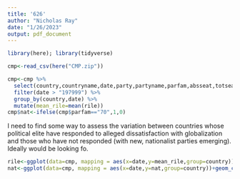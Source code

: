 ```yaml
---
title: '626'
author: "Nicholas Ray"
date: "1/26/2023"
output: pdf_document
---
```

```r
library(here); library(tidyverse)
```
```r
cmp<-read_csv(here("CMP.zip"))
```
```r
cmp<-cmp %>%
  select(country,countryname,date,party,partyname,parfam,absseat,totseats,per109,per406,per601_2,rile) %>%
  filter(date > "197999") %>%
  group_by(country,date) %>%
  mutate(mean_rile=mean(rile))
cmp$nat<-ifelse(cmp$parfam=="70",1,0)
```
I need to find some way to assess the variation between countries whose political elite have responded to alleged dissatisfaction with globalization and those who have not responded (with new, nationalist parties emerging). Ideally would be looking fo.
```r
rile<-ggplot(data=cmp, mapping = aes(x=date,y=mean_rile,group=country))+geom_line(aes(group = country))
nat<-ggplot(data=cmp, mapping = aes(x=date,y=nat,group=country))+geom_col(aes(group=country))
```